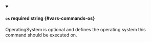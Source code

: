 
<details className="config-field" data-expandable="false" open>
<summary>

#### `os` <span className="config-field-required" data-required="false">required</span> <span className="config-field-type">string</span> <span className="config-field-default"></span> <span className="config-field-enum"></span> {#vars-commands-os}

OperatingSystem is optional and defines the operating system this command should be executed on.

</summary>



</details>
